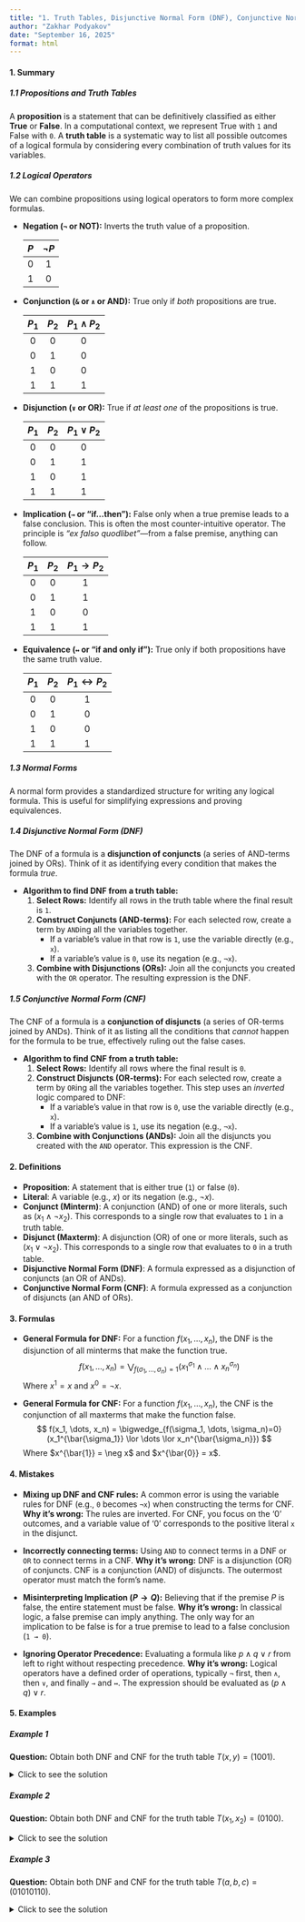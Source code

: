 ```yaml
---
title: "1. Truth Tables, Disjunctive Normal Form (DNF), Conjunctive Normal Form (CNF)"
author: "Zakhar Podyakov"
date: "September 16, 2025"
format: html
---
```


#### 1. Summary

##### 1.1 Propositions and Truth Tables
A **proposition** is a statement that can be definitively classified as either **True** or **False**. In a computational context, we represent True with `1` and False with `0`. A **truth table** is a systematic way to list all possible outcomes of a logical formula by considering every combination of truth values for its variables.

##### 1.2 Logical Operators
We can combine propositions using logical operators to form more complex formulas.

*   **Negation (`¬` or NOT):** Inverts the truth value of a proposition.

    | $P$ | $\neg P$ |
    |:---:|:---:|
    | 0   | 1   |
    | 1   | 0   |

*   **Conjunction (`&` or `∧` or AND):** True only if *both* propositions are true.

    | $P_1$ | $P_2$ | $P_1 \land P_2$ |
    |:-----:|:-----:|:---------:|
    | 0     | 0     | 0         |
    | 0     | 1     | 0         |
    | 1     | 0     | 0         |
    | 1     | 1     | 1         |

*   **Disjunction (`∨` or OR):** True if *at least one* of the propositions is true.

    | $P_1$ | $P_2$ | $P_1 \lor P_2$ |
    |:-----:|:-----:|:---------:|
    | 0     | 0     | 0         |
    | 0     | 1     | 1         |
    | 1     | 0     | 1         |
    | 1     | 1     | 1         |

*   **Implication (`→` or "if...then"):** False only when a true premise leads to a false conclusion. This is often the most counter-intuitive operator. The principle is *"ex falso quodlibet"*—from a false premise, anything can follow.

    | $P_1$ | $P_2$ | $P_1 \to P_2$ |
    |:-----:|:-----:|:---------:|
    | 0     | 0     | 1         |
    | 0     | 1     | 1         |
    | 1     | 0     | 0         |
    | 1     | 1     | 1         |

*   **Equivalence (`↔` or "if and only if"):** True only if both propositions have the same truth value.

    | $P_1$ | $P_2$ | $P_1 \leftrightarrow P_2$ |
    |:-----:|:-----:|:-------------------:|
    | 0     | 0     | 1                   |
    | 0     | 1     | 0                   |
    | 1     | 0     | 0                   |
    | 1     | 1     | 1                   |

##### 1.3 Normal Forms
A normal form provides a standardized structure for writing any logical formula. This is useful for simplifying expressions and proving equivalences.

##### 1.4 Disjunctive Normal Form (DNF)
The DNF of a formula is a **disjunction of conjuncts** (a series of AND-terms joined by ORs). Think of it as identifying every condition that makes the formula *true*.

*   **Algorithm to find DNF from a truth table:**
    1.  **Select Rows:** Identify all rows in the truth table where the final result is `1`.
    2.  **Construct Conjuncts (AND-terms):** For each selected row, create a term by `AND`ing all the variables together.
        *   If a variable's value in that row is `1`, use the variable directly (e.g., `x`).
        *   If a variable's value is `0`, use its negation (e.g., `¬x`).
    3.  **Combine with Disjunctions (ORs):** Join all the conjuncts you created with the `OR` operator. The resulting expression is the DNF.

##### 1.5 Conjunctive Normal Form (CNF)
The CNF of a formula is a **conjunction of disjuncts** (a series of OR-terms joined by ANDs). Think of it as listing all the conditions that *cannot* happen for the formula to be true, effectively ruling out the false cases.

*   **Algorithm to find CNF from a truth table:**
    1.  **Select Rows:** Identify all rows where the final result is `0`.
    2.  **Construct Disjuncts (OR-terms):** For each selected row, create a term by `OR`ing all the variables together. This step uses an *inverted* logic compared to DNF:
        *   If a variable's value in that row is `0`, use the variable directly (e.g., `x`).
        *   If a variable's value is `1`, use its negation (e.g., `¬x`).
    3.  **Combine with Conjunctions (ANDs):** Join all the disjuncts you created with the `AND` operator. This expression is the CNF.

#### 2. Definitions

*   **Proposition**: A statement that is either true (`1`) or false (`0`).
*   **Literal**: A variable (e.g., $x$) or its negation (e.g., $\neg x$).
*   **Conjunct (Minterm)**: A conjunction (AND) of one or more literals, such as $(x_1 \land \neg x_2)$. This corresponds to a single row that evaluates to `1` in a truth table.
*   **Disjunct (Maxterm)**: A disjunction (OR) of one or more literals, such as $(x_1 \lor \neg x_2)$. This corresponds to a single row that evaluates to `0` in a truth table.
*   **Disjunctive Normal Form (DNF)**: A formula expressed as a disjunction of conjuncts (an OR of ANDs).
*   **Conjunctive Normal Form (CNF)**: A formula expressed as a conjunction of disjuncts (an AND of ORs).

#### 3. Formulas

*   **General Formula for DNF:** For a function $f(x_1, \dots, x_n)$, the DNF is the disjunction of all minterms that make the function true.
    $$ f(x_1, \dots, x_n) = \bigvee_{f(\sigma_1, \dots, \sigma_n)=1} (x_1^{\sigma_1} \land \dots \land x_n^{\sigma_n}) $$
    Where $x^1 = x$ and $x^0 = \neg x$.

*   **General Formula for CNF:** For a function $f(x_1, \dots, x_n)$, the CNF is the conjunction of all maxterms that make the function false.
    $$ f(x_1, \dots, x_n) = \bigwedge_{f(\sigma_1, \dots, \sigma_n)=0} (x_1^{\bar{\sigma_1}} \lor \dots \lor x_n^{\bar{\sigma_n}}) $$
    Where $x^{\bar{1}} = \neg x$ and $x^{\bar{0}} = x$.

#### 4. Mistakes

*   **Mixing up DNF and CNF rules:** A common error is using the variable rules for DNF (e.g., `0` becomes `¬x`) when constructing the terms for CNF. **Why it's wrong:** The rules are inverted. For CNF, you focus on the '0' outcomes, and a variable value of '0' corresponds to the positive literal `x` in the disjunct.

*   **Incorrectly connecting terms:** Using `AND` to connect terms in a DNF or `OR` to connect terms in a CNF. **Why it's wrong:** DNF is a disjunction (OR) of conjuncts. CNF is a conjunction (AND) of disjuncts. The outermost operator must match the form's name.

*   **Misinterpreting Implication ($P \to Q$):** Believing that if the premise $P$ is false, the entire statement must be false. **Why it's wrong:** In classical logic, a false premise can imply anything. The only way for an implication to be false is for a true premise to lead to a false conclusion (`1 → 0`).

*   **Ignoring Operator Precedence:** Evaluating a formula like $p \land q \lor r$ from left to right without respecting precedence. **Why it's wrong:** Logical operators have a defined order of operations, typically `¬` first, then `∧`, then `∨`, and finally `→` and `↔`. The expression should be evaluated as $(p \land q) \lor r$.

#### 5. Examples

##### Example 1
**Question:** Obtain both DNF and CNF for the truth table $T(x, y) = (1001)$.

<details>
<summary>Click to see the solution</summary>

1.  **Construct the full truth table:**
    The sequence (1001) corresponds to the output column for inputs (00, 01, 10, 11).

    | x | y | T(x,y) |
    |:---:|:---:|:---:|
    | 0 | 0 | **1**    |
    | 0 | 1 | 0    |
    | 1 | 0 | 0    |
    | 1 | 1 | **1**    |

2.  **Derive the DNF (from rows that are `1`):**
    *   **Row 1 (x=0, y=0):** Variables are `0`, so we use their negations. The conjunct is $(\neg x \land \neg y)$.
    *   **Row 4 (x=1, y=1):** Variables are `1`, so we use them directly. The conjunct is $(x \land y)$.
    *   Combine the conjuncts with `OR`.

    **Answer (DNF):** $(\neg x \land \neg y) \lor (x \land y)$

3.  **Derive the CNF (from rows that are `0`):**
    *   **Row 2 (x=0, y=1):** `x` is `0` (use $x$), `y` is `1` (use $\neg y$). The disjunct is $(x \lor \neg y)$.
    *   **Row 3 (x=1, y=0):** `x` is `1` (use $\neg x$), `y` is `0` (use $y$). The disjunct is $(\neg x \lor y)$.
    *   Combine the disjuncts with `AND`.

    **Answer (CNF):** $(x \lor \neg y) \land (\neg x \lor y)$
</details>

##### Example 2
**Question:** Obtain both DNF and CNF for the truth table $T(x_1, x_2) = (0100)$.

<details>
<summary>Click to see the solution</summary>

1.  **Construct the full truth table:**

    | $x_1$ | $x_2$ | T($x_1, x_2$) |
    |:---:|:---:|:---:|
    | 0 | 0 | 0 |
    | 0 | 1 | **1** |
    | 1 | 0 | 0 |
    | 1 | 1 | 0 |

2.  **Derive the DNF (from the single row that is `1`):**
    *   **Row 2 ($x_1=0, x_2=1$):** `x1` is `0` ($\neg x_1$), `x2` is `1` ($x_2$). The conjunct is $(\neg x_1 \land x_2)$.
    *   Since there is only one term, no `OR` is needed.

    **Answer (DNF):** $(\neg x_1 \land x_2)$

3.  **Derive the CNF (from rows that are `0`):**
    *   **Row 1 ($x_1=0, x_2=0$):** `x1` is `0` ($x_1$), `x2` is `0` ($x_2$). The disjunct is $(x_1 \lor x_2)$.
    *   **Row 3 ($x_1=1, x_2=0$):** `x1` is `1` ($\neg x_1$), `x2` is `0` ($x_2$). The disjunct is $(\neg x_1 \lor x_2)$.
    *   **Row 4 ($x_1=1, x_2=1$):** `x1` is `1` ($\neg x_1$), `x2` is `1` ($\neg x_2$). The disjunct is $(\neg x_1 \lor \neg x_2)$.
    *   Combine the disjuncts with `AND`.

    **Answer (CNF):** $(x_1 \lor x_2) \land (\neg x_1 \lor x_2) \land (\neg x_1 \lor \neg x_2)$
</details>

##### Example 3
**Question:** Obtain both DNF and CNF for the truth table $T(a, b, c) = (01010110)$.

<details>
<summary>Click to see the solution</summary>

1.  **Construct the full truth table:**

    | a | b | c | T(a,b,c) |
    |:---:|:---:|:---:|:---:|
    | 0 | 0 | 0 | 0 |
    | 0 | 0 | 1 | **1** |
    | 0 | 1 | 0 | 0 |
    | 0 | 1 | 1 | **1** |
    | 1 | 0 | 0 | 0 |
    | 1 | 0 | 1 | **1** |
    | 1 | 1 | 0 | **1** |
    | 1 | 1 | 1 | 0 |

2.  **Derive the DNF (from rows that are `1`):**
    *   **Row 2 (0,0,1):** $(\neg a \land \neg b \land c)$
    *   **Row 4 (0,1,1):** $(\neg a \land b \land c)$
    *   **Row 6 (1,0,1):** $(a \land \neg b \land c)$
    *   **Row 7 (1,1,0):** $(a \land b \land \neg c)$
    *   Combine with `OR`.

    **Answer (DNF):** $(\neg a \land \neg b \land c) \lor (\neg a \land b \land c) \lor (a \land \neg b \land c) \lor (a \land b \land \neg c)$

3.  **Derive the CNF (from rows that are `0`):**
    *   **Row 1 (0,0,0):** $(a \lor b \lor c)$
    *   **Row 3 (0,1,0):** $(a \lor \neg b \lor c)$
    *   **Row 5 (1,0,0):** $(\neg a \lor b \lor c)$
    *   **Row 8 (1,1,1):** $(\neg a \lor \neg b \lor \neg c)$
    *   Combine with `AND`.

    **Answer (CNF):** $(a \lor b \lor c) \land (a \lor \neg b \lor c) \land (\neg a \lor b \lor c) \land (\neg a \lor \neg b \lor \neg c)$
</details>